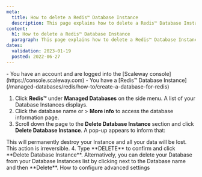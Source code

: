 ```yaml
---
meta:
  title: How to delete a Redis™ Database Instance
  description: This page explains how to delete a Redis™ Database Instance
content:
  h1: How to delete a Redis™ Database Instance
  paragraph: This page explains how to delete a Redis™ Database Instance 
dates:
  validation: 2023-01-19
  posted: 2022-06-27
---
```


<Message type="requirement">
- You have an account and are logged into the [Scaleway console](https://console.scaleway.com)
- You have a [Redis™ Database Instance](/managed-databases/redis/how-to/create-a-database-for-redis)
</Message>

1. Click **Redis™** under **Managed Databases** on the side menu. A list of your Database Instances displays.
2. Click the database name or <Icon name="more" /> > **More info** to access the database information page.
3. Scroll down the page to the **Delete Database Instance** section and click **Delete Database Instance**. A pop-up appears to inform that:
  <Message type="important">
  This will permanently destroy your Instance and all your data will be lost. This action is irreversible.

  </Message>
4. Type **DELETE** to confirm and click **Delete Database Instance**.
<Message type="tip">
Alternatively, you can delete your Database from your Database Instances list by clicking <Icon name="more" /> next to the Database name and then **Delete**.
</Message>


<Navigation title="See Also">
  <PreviousButton to="/managed-databases/redis/how-to/configure-advanced-settings-redis">How to configure advanced settings</PreviousButton>
</Navigation>
